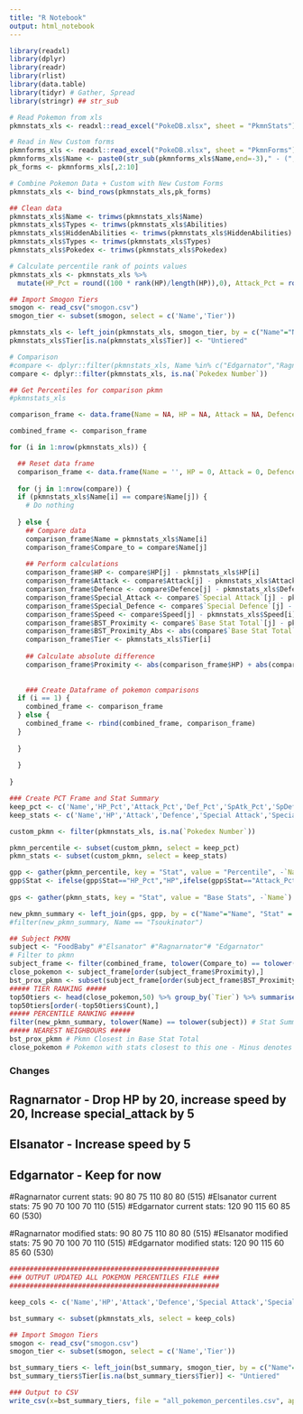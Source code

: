 ```yaml
---
title: "R Notebook"
output: html_notebook
---
```


```r
library(readxl)
library(dplyr)
library(readr)
library(rlist)
library(data.table)
library(tidyr) # Gather, Spread
library(stringr) ## str_sub

# Read Pokemon from xls
pkmnstats_xls <- readxl::read_excel("PokeDB.xlsx", sheet = "PkmnStats")

# Read in New Custom forms
pkmnforms_xls <- readxl::read_excel("PokeDB.xlsx", sheet = "PkmnForms")
pkmnforms_xls$Name <- paste0(str_sub(pkmnforms_xls$Name,end=-3)," - (",pkmnforms_xls$Form,")")
pk_forms <- pkmnforms_xls[,2:10]

# Combine Pokemon Data + Custom with New Custom Forms
pkmnstats_xls <- bind_rows(pkmnstats_xls,pk_forms)

## Clean data
pkmnstats_xls$Name <- trimws(pkmnstats_xls$Name)
pkmnstats_xls$Types <- trimws(pkmnstats_xls$Abilities)
pkmnstats_xls$HiddenAbilities <- trimws(pkmnstats_xls$HiddenAbilities)
pkmnstats_xls$Types <- trimws(pkmnstats_xls$Types)
pkmnstats_xls$Pokedex <- trimws(pkmnstats_xls$Pokedex)

# Calculate percentile rank of points values
pkmnstats_xls <- pkmnstats_xls %>%
  mutate(HP_Pct = round((100 * rank(HP)/length(HP)),0), Attack_Pct = round((100 * rank(Attack)/length(Attack)),0), Def_Pct = round((100 * rank(Defence)/length(Defence)),0), SpAtk_Pct = round((100 * rank(`Special Attack`)/length(`Special Attack`)),0), SpDef_Pct = round((100 * rank(`Special Defence`)/length(`Special Defence`)),0), Speed_Pct = round((100 * rank(Speed)/length(Speed)),0), BST_Pct = round((100 * rank(`Base Stat Total`)/length(`Base Stat Total`)),0))

## Import Smogon Tiers
smogon <- read_csv("smogon.csv")
smogon_tier <- subset(smogon, select = c('Name','Tier'))

pkmnstats_xls <- left_join(pkmnstats_xls, smogon_tier, by = c("Name"="Name"))
pkmnstats_xls$Tier[is.na(pkmnstats_xls$Tier)] <- "Untiered"

# Comparison
#compare <- dplyr::filter(pkmnstats_xls, Name %in% c("Edgarnator","Ragnarnator","Elsanator","Fenwrath"))
compare <- dplyr::filter(pkmnstats_xls, is.na(`Pokedex Number`))

## Get Percentiles for comparison pkmn
#pkmnstats_xls

comparison_frame <- data.frame(Name = NA, HP = NA, Attack = NA, Defence = NA, Special_Attack = NA, Special_Defence = NA, Speed = NA, Proximity = NA, BST_Proximity = NA, Tier = NA)

combined_frame <- comparison_frame

for (i in 1:nrow(pkmnstats_xls)) {

  ## Reset data frame
  comparison_frame <- data.frame(Name = '', HP = 0, Attack = 0, Defence = 0, Special_Attack = 0, Special_Defence = 0, Speed = 0, Proximity = 0, BST_Proximity = 0, Compare_to = '')
  
  for (j in 1:nrow(compare)) {
  if (pkmnstats_xls$Name[i] == compare$Name[j]) {
    # Do nothing
    
  } else {
    ## Compare data
    comparison_frame$Name = pkmnstats_xls$Name[i]
    comparison_frame$Compare_to = compare$Name[j]
    
    ## Perform calculations
    comparison_frame$HP <- compare$HP[j] - pkmnstats_xls$HP[i]
    comparison_frame$Attack <- compare$Attack[j] - pkmnstats_xls$Attack[i]
    comparison_frame$Defence <- compare$Defence[j] - pkmnstats_xls$Defence[i]
    comparison_frame$Special_Attack <- compare$`Special Attack`[j] - pkmnstats_xls$`Special Attack`[i]
    comparison_frame$Special_Defence <- compare$`Special Defence`[j] - pkmnstats_xls$`Special Defence`[i]
    comparison_frame$Speed <- compare$Speed[j] - pkmnstats_xls$Speed[i]
    comparison_frame$BST_Proximity <- compare$`Base Stat Total`[j] - pkmnstats_xls$`Base Stat Total`[i]
    comparison_frame$BST_Proximity_Abs <- abs(compare$`Base Stat Total`[j] - pkmnstats_xls$`Base Stat Total`[i])
    comparison_frame$Tier <- pkmnstats_xls$Tier[i]
    
    ## Calculate absolute difference
    comparison_frame$Proximity <- abs(comparison_frame$HP) + abs(comparison_frame$Attack) + abs(comparison_frame$Defence) + abs(comparison_frame$Special_Attack) + abs(comparison_frame$Special_Defence) + abs(comparison_frame$Speed)
  
  
    ### Create Dataframe of pokemon comparisons
  if (i == 1) {
    combined_frame <- comparison_frame
  } else {
    combined_frame <- rbind(combined_frame, comparison_frame)
  }
    
  }
    
  }
  
}

### Create PCT Frame and Stat Summary
keep_pct <- c('Name','HP_Pct','Attack_Pct','Def_Pct','SpAtk_Pct','SpDef_Pct','Speed_Pct','BST_Pct')
keep_stats <- c('Name','HP','Attack','Defence','Special Attack','Special Defence','Speed','Base Stat Total')

custom_pkmn <- filter(pkmnstats_xls, is.na(`Pokedex Number`))

pkmn_percentile <- subset(custom_pkmn, select = keep_pct)
pkmn_stats <- subset(custom_pkmn, select = keep_stats)

gpp <- gather(pkmn_percentile, key = "Stat", value = "Percentile", -`Name`)
gpp$Stat <- ifelse(gpp$Stat=="HP_Pct","HP",ifelse(gpp$Stat=="Attack_Pct","Attack",ifelse(gpp$Stat=="Def_Pct","Defence",ifelse(gpp$Stat=="SpAtk_Pct","Special Attack",ifelse(gpp$Stat=="SpDef_Pct","Special Defence",ifelse(gpp$Stat=="Speed_Pct","Speed",ifelse(gpp$Stat=="BST_Pct","Base Stat Total","")))))))
  
gps <- gather(pkmn_stats, key = "Stat", value = "Base Stats", -`Name`)

new_pkmn_summary <- left_join(gps, gpp, by = c("Name"="Name", "Stat" = "Stat"))
#filter(new_pkmn_summary, Name == "Tsoukinator")
```


```r
## Subject PKMN
subject <- "FoodBaby" #"Elsanator" #"Ragnarnator"# "Edgarnator"
# Filter to pkmn
subject_frame <- filter(combined_frame, tolower(Compare_to) == tolower(subject))
close_pokemon <- subject_frame[order(subject_frame$Proximity),]
bst_prox_pkmn <- subset(subject_frame[order(subject_frame$BST_Proximity_Abs),], select = c("Name","Tier","BST_Proximity","BST_Proximity_Abs"))
##### TIER RANKING #####
top50tiers <- head(close_pokemon,50) %>% group_by(`Tier`) %>% summarise(Count = n())
top50tiers[order(-top50tiers$Count),]
##### PERCENTILE RANKING ######
filter(new_pkmn_summary, tolower(Name) == tolower(subject)) # Stat Summary with Percentiles
##### NEAREST NEIGHBOURS #####
bst_prox_pkmn # Pkmn Closest in Base Stat Total
close_pokemon # Pokemon with stats closest to this one - Minus denotes subject has LESS in that stat area
```
### Changes
## Ragnarnator - Drop HP by 20, increase speed by 20, Increase special_attack by 5
## Elsanator - Increase speed by 5
## Edgarnator - Keep for now

#Ragnarnator current stats: 90	80	75	110	80	80	(515)
#Elsanator current stats: 75	90	70	100	70	110	(515)
#Edgarnator current stats: 120	90	115	60	85	60	(530)

#Ragnarnator modified stats: 90	80	75	110	80	80	(515)
#Elsanator modified stats: 75	90	70	100	70	110	(515)
#Edgarnator modified stats: 120	90	115	60	85	60	(530)


```r
####################################################
### OUTPUT UPDATED ALL POKEMON PERCENTILES FILE ####
####################################################

keep_cols <- c('Name','HP','Attack','Defence','Special Attack','Special Defence','Speed','Base Stat Total','HP_Pct','Attack_Pct','Def_Pct','SpAtk_Pct','SpDef_Pct','Speed_Pct','BST_Pct')

bst_summary <- subset(pkmnstats_xls, select = keep_cols)

## Import Smogon Tiers
smogon <- read_csv("smogon.csv")
smogon_tier <- subset(smogon, select = c('Name','Tier'))

bst_summary_tiers <- left_join(bst_summary, smogon_tier, by = c("Name"="Name"))
bst_summary_tiers$Tier[is.na(bst_summary_tiers$Tier)] <- "Untiered"

### Output to CSV
write_csv(x=bst_summary_tiers, file = "all_pokemon_percentiles.csv", append = FALSE)
```

